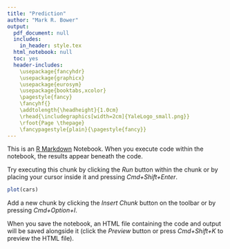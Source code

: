 ```yaml
---
title: "Prediction"
author: "Mark R. Bower"
output:
  pdf_document: null
  includes:
    in_header: style.tex
  html_notebook: null
  toc: yes
  header-includes:
    \usepackage{fancyhdr}
    \usepackage{graphicx}
    \usepackage{eurosym}
    \usepackage{booktabs,xcolor}
    \pagestyle{fancy}
    \fancyhf{}
    \addtolength{\headheight}{1.0cm}
    \rhead{\includegraphics[width=2cm]{YaleLogo_small.png}}
    \rfoot{Page \thepage}
    \fancypagestyle{plain}{\pagestyle{fancy}}
---
```


This is an [R Markdown](http://rmarkdown.rstudio.com) Notebook. When you execute code within the notebook, the results appear beneath the code. 

Try executing this chunk by clicking the *Run* button within the chunk or by placing your cursor inside it and pressing *Cmd+Shift+Enter*. 

```r
plot(cars)
```

Add a new chunk by clicking the *Insert Chunk* button on the toolbar or by pressing *Cmd+Option+I*.

When you save the notebook, an HTML file containing the code and output will be saved alongside it (click the *Preview* button or press *Cmd+Shift+K* to preview the HTML file).
